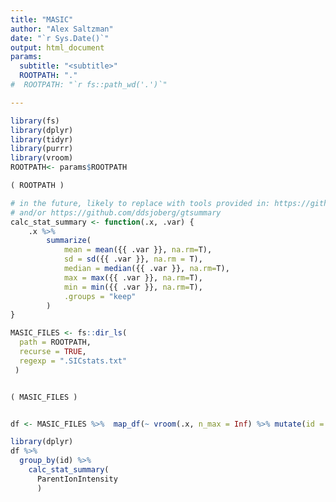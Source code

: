 ```yaml
---
title: "MASIC"
author: "Alex Saltzman"
date: "`r Sys.Date()`"
output: html_document
params:
  subtitle: "<subtitle>"
  ROOTPATH: "."
#  ROOTPATH: "`r fs::path_wd('.')`"

---
```



```r
library(fs)
library(dplyr)
library(tidyr)
library(purrr)
library(vroom)
ROOTPATH<- params$ROOTPATH

( ROOTPATH )
```


```r
# in the future, likely to replace with tools provided in: https://github.com/easystats/report
# and/or https://github.com/ddsjoberg/gtsummary
calc_stat_summary <- function(.x, .var) {
    .x %>%
        summarize(
            mean = mean({{ .var }}, na.rm=T),
            sd = sd({{ .var }}, na.rm = T),
            median = median({{ .var }}, na.rm=T),
            max = max({{ .var }}, na.rm=T),
            min = min({{ .var }}, na.rm=T),
            .groups = "keep"
        )
}
```


```r
MASIC_FILES <- fs::dir_ls(
  path = ROOTPATH,
  recurse = TRUE,
  regexp = ".SICstats.txt"
 )


( MASIC_FILES )


df <- MASIC_FILES %>%  map_df(~ vroom(.x, n_max = Inf) %>% mutate(id = fs::path_file(.x)))


```


```r
library(dplyr)
df %>% 
  group_by(id) %>% 
    calc_stat_summary(
      ParentIonIntensity
      )


```

